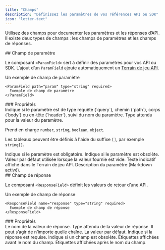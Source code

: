 ```yaml
---
title: "Champs"
description: "Définissez les paramètres de vos références API ou SDK"
icon: "letter-text"
---
```


Utilisez des champs pour documenter les paramètres et les réponses d’API. Il existe deux types de champs : les champs de paramètres et les champs de réponses.

<div id="parameter-field">
  ## Champ de paramètre
</div>

Le composant `<ParamField>` sert à définir des paramètres pour vos API ou SDK. L’ajout d’un `ParamField` ajoute automatiquement un [Terrain de jeu API](/fr/api-playground/overview).

<ParamField path="param" type="string" required>
  Un exemple de champ de paramètre
</ParamField>

```mdx
<ParamField path="param" type="string" required>
  Exemple de champ de paramètre
</ParamField>
```

<div id="properties">
  ### Propriétés
</div>

<ParamField body="query, path, body, or header" type="string">
  Indique si le paramètre est de type requête (`query`), chemin (`path`), corps (`body`) ou en-tête (`header`), suivi du
  nom du paramètre.
</ParamField>

<ParamField body="type" type="string">
  Type attendu pour la valeur du paramètre.

  Prend en charge `number`, `string`, `boolean`, `object`.

  Les tableaux peuvent être définis à l&#39;aide du suffixe `[]`, par exemple `string[]`.
</ParamField>

<ParamField body="required" type="boolean">
  Indique si le paramètre est obligatoire.
</ParamField>

<ParamField body="deprecated" type="boolean">
  Indique si le paramètre est obsolète.
</ParamField>

<ParamField body="default" type="any">
  Valeur par défaut utilisée lorsque la valeur fournie est vide.
</ParamField>

<ParamField body="placeholder" type="string">
  Texte indicatif affiché dans le Terrain de jeu API.
</ParamField>

<ParamField body="children" type="string">
  Description du paramètre (Markdown activé).
</ParamField>

<div id="response-field">
  ## Champ de réponse
</div>

Le composant `<ResponseField>` définit les valeurs de retour d’une API.

<ResponseField name="response" type="string" required>
  Un exemple de champ de réponse
</ResponseField>

```mdx
<ResponseField name="response" type="string" required>
  Exemple de champ de réponse
</ResponseField>
```

<div id="properties">
  ### Propriétés
</div>

<ResponseField name="name" type="string" required>
  Le nom de la valeur de réponse.
</ResponseField>

<ResponseField name="type" type="string" required>
  Type attendu de la valeur de réponse. Il peut s’agir de n’importe quelle chaîne.
</ResponseField>

<ResponseField name="default" type="string">
  La valeur par défaut.
</ResponseField>

<ResponseField name="required" type="boolean">
  Indique si la réponse est requise.
</ResponseField>

<ResponseField name="deprecated" type="boolean">
  Indique si un champ est obsolète.
</ResponseField>

<ResponseField name="pre" type="string[]">
  Étiquettes affichées avant le nom du champ.
</ResponseField>

<ResponseField name="post" type="string[]">
  Étiquettes affichées après le nom du champ.
</ResponseField>
